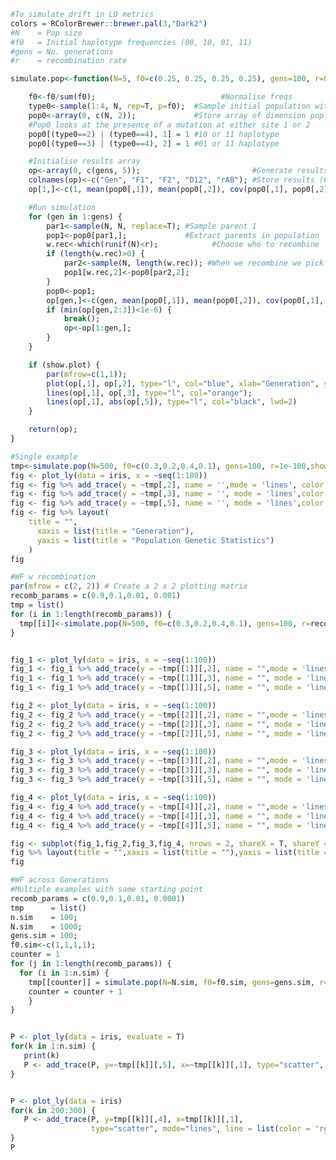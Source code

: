 ```r
#To simulate drift in LD metrics
colors = RColorBrewer::brewer.pal(3,"Dark2")
#N    = Pop size
#f0   = Initial haplotype frequencies (00, 10, 01, 11)
#gens = No. generations
#r    = recombination rate

simulate.pop<-function(N=5, f0=c(0.25, 0.25, 0.25, 0.25), gens=100, r=0.1, show.plot=TRUE) {

	f0<-f0/sum(f0);				               #Normalise freqs
	type0<-sample(1:4, N, rep=T, p=f0);	 #Sample initial population with given frequencies
	pop0<-array(0, c(N, 2));             #Store array of dimension pop size by 2
	#Pop0 looks at the presence of a mutation at either site 1 or 2
	pop0[(type0==2) | (type0==4), 1] = 1 #10 or 11 haplotype
	pop0[(type0==3) | (type0==4), 2] = 1 #01 or 11 haplotype

	#Initialise results array
	op<-array(0, c(gens, 5));                         #Generate results array
	colnames(op)<-c("Gen", "F1", "F2", "D12", "rAB"); #Store results (Gen, pi_pop_1, pi_pop_2,D,r)
	op[1,]<-c(1, mean(pop0[,1]), mean(pop0[,2]), cov(pop0[,1], pop0[,2]), cor(pop0[,1], pop0[,2]));

	#Run simulation
	for (gen in 1:gens) {
		par1<-sample(N, N, replace=T); #Sample parent 1
		pop1<-pop0[par1,];             #Extract parents in population
		w.rec<-which(runif(N)<r);			 #Choose who to recombine
		if (length(w.rec)>0) {
			par2<-sample(N, length(w.rec)); #When we recombine we pick a new set of parents
			pop1[w.rec,2]<-pop0[par2,2];
		}
		pop0<-pop1;
		op[gen,]<-c(gen, mean(pop0[,1]), mean(pop0[,2]), cov(pop0[,1], pop0[,2]), cor(pop0[,1], pop0[,2]));
		if (min(op[gen,2:3])<1e-6) {
			break();
			op<-op[1:gen,];
		}
	}

	if (show.plot) {
		par(mfrow=c(1,1));
		plot(op[,1], op[,2], type="l", col="blue", xlab="Generation", ylab="Population Genetic Statistics", ylim=c(0,1));
		lines(op[,1], op[,3], type="l", col="orange");
		lines(op[,1], abs(op[,5]), type="l", col="black", lwd=2)
	}

	return(op);
}

#Single example
tmp<-simulate.pop(N=500, f0=c(0.3,0.2,0.4,0.1), gens=100, r=1e-100,show.plot = F)
fig <- plot_ly(data = iris, x = ~seq(1:100))
fig <- fig %>% add_trace(y = ~tmp[,2], name = '',mode = 'lines', color = colors[1])
fig <- fig %>% add_trace(y = ~tmp[,3], name = '', mode = 'lines',color = colors[2])
fig <- fig %>% add_trace(y = ~tmp[,5], name = '', mode = 'lines',color = colors[3])
fig <- fig %>% layout(
    title = "",
      xaxis = list(title = "Generation"),
      yaxis = list(title = "Population Genetic Statistics")
    )
fig

```



```r
#WF w recombination
par(mfrow = c(2, 2)) # Create a 2 x 2 plotting matrix
recomb_params = c(0.9,0.1,0.01, 0.001)
tmp = list()
for (i in 1:length(recomb_params)) {
  tmp[[i]]<-simulate.pop(N=500, f0=c(0.3,0.2,0.4,0.1), gens=100, r=recomb_params[i], show.plot = F)
}


fig_1 <- plot_ly(data = iris, x = ~seq(1:100))
fig_1 <- fig_1 %>% add_trace(y = ~tmp[[1]][,2], name = "",mode = 'lines', color = colors[1])
fig_1 <- fig_1 %>% add_trace(y = ~tmp[[1]][,3], name = "", mode = 'lines',color = colors[2])
fig_1 <- fig_1 %>% add_trace(y = ~tmp[[1]][,5], name = "", mode = 'lines',color = colors[3])

fig_2 <- plot_ly(data = iris, x = ~seq(1:100))
fig_2 <- fig_2 %>% add_trace(y = ~tmp[[2]][,2], name = "",mode = 'lines',showlegend = F,color = colors[1])
fig_2 <- fig_2 %>% add_trace(y = ~tmp[[2]][,3], name = "", mode = 'lines',showlegend = F,color = colors[2])
fig_2 <- fig_2 %>% add_trace(y = ~tmp[[2]][,5], name = "", mode = 'lines',showlegend = F,color = colors[3])

fig_3 <- plot_ly(data = iris, x = ~seq(1:100))
fig_3 <- fig_3 %>% add_trace(y = ~tmp[[3]][,2], name = "",mode = 'lines',showlegend = F, color = colors[1])
fig_3 <- fig_3 %>% add_trace(y = ~tmp[[3]][,3], name = "", mode = 'lines',showlegend = F, color = colors[2])
fig_3 <- fig_3 %>% add_trace(y = ~tmp[[3]][,5], name = "", mode = 'lines',showlegend = F,color =  colors[3])

fig_4 <- plot_ly(data = iris, x = ~seq(1:100))
fig_4 <- fig_4 %>% add_trace(y = ~tmp[[4]][,2], name = "",mode = 'lines',showlegend = F,color = colors[1])
fig_4 <- fig_4 %>% add_trace(y = ~tmp[[4]][,3], name = "", mode = 'lines',showlegend = F,color = colors[2])
fig_4 <- fig_4 %>% add_trace(y = ~tmp[[4]][,5], name = "", mode = 'lines',showlegend = F,color = colors[3])

fig <- subplot(fig_1,fig_2,fig_3,fig_4, nrows = 2, shareX = T, shareY = T,titleX = F, titleY = F)
fig %>% layout(title = "",xaxis = list(title = ""),yaxis = list(title = ""))
fig

```

```r
#WF across Generations
#Multiple examples with same starting point
recomb_params = c(0.9,0.1,0.01, 0.0001)
tmp      = list()
n.sim    = 100;
N.sim    = 1000;
gens.sim = 100;
f0.sim<-c(1,1,1,1);
counter = 1
for (j in 1:length(recomb_params)) {
  for (i in 1:n.sim) {
  	tmp[[counter]] = simulate.pop(N=N.sim, f0=f0.sim, gens=gens.sim, r=recomb_params[j], show.plot=F)
  	counter = counter + 1
    }
}


P <- plot_ly(data = iris, evaluate = T)
for(k in 1:n.sim) {
   print(k)
   P <- add_trace(P, y=~tmp[[k]][,5], x=~tmp[[k]][,1], type="scatter", mode="lines", evaluate = F)
}


P <- plot_ly(data = iris)
for(k in 200:300) {
   P <- add_trace(P, y=tmp[[k]][,4], x=tmp[[k]][,1],
                  type="scatter", mode="lines", line = list(color = 'rgb(205, 12, 24)'),opacity = 0.5)
}
P

```

